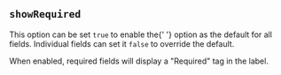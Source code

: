
## `showRequired`

This option can be set `true` to enable the{' '}
<FieldShowRequiredLink/> option as the default for all fields.
Individual fields can set it `false` to override the
default.

When enabled, required fields will display a "Required" tag in the label.

<Example
  Component={ShowRequired}
  code={ShowRequiredSrc}
  caption="showRequired"
  highlightLines="4"
  expand
/>
